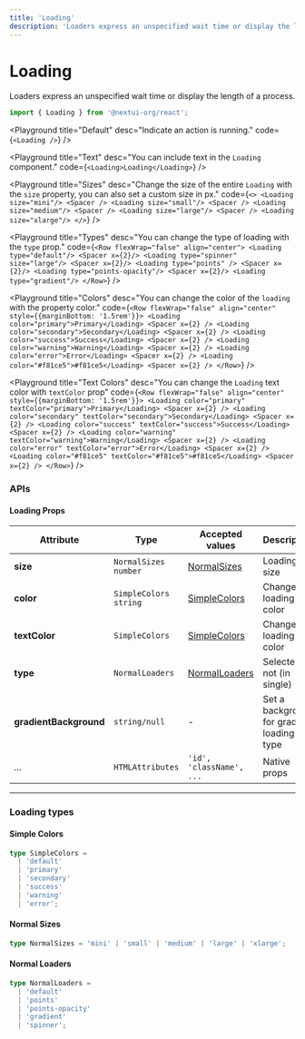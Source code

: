 ```yaml
---
title: 'Loading'
description: 'Loaders express an unspecified wait time or display the length of a process.'
---
```


# Loading

Loaders express an unspecified wait time or display the length of a process.

```jsx
import { Loading } from '@nextui-org/react';
```

<Playground
  title="Default"
  desc="Indicate an action is running."
  code={`
  <Loading />
`}
/>

<Playground
  title="Text"
  desc="You can include text in the `Loading` component."
  code={`
  <Loading>Loading</Loading>
`}
/>

<Playground
  title="Sizes"
  desc="Change the size of the entire `Loading` with the `size` property, you can also set a custom size in px."
  code={`
  <>
    <Loading size="mini"/>
    <Spacer />
    <Loading size="small"/>
    <Spacer />
    <Loading size="medium"/>
    <Spacer />
    <Loading size="large"/>
    <Spacer />
    <Loading size="xlarge"/>
  </>
`}
/>

<Playground
  title="Types"
  desc="You can change the type of loading with the `type` prop."
  code={`
  <Row flexWrap="false" align="center">
    <Loading type="default"/>
    <Spacer x={2}/>
    <Loading type="spinner" size="large"/>
    <Spacer x={2}/>
    <Loading type="points" />
    <Spacer x={2}/>
    <Loading type="points-opacity"/>
    <Spacer x={2}/>
    <Loading type="gradient"/>
  </Row>
`}
/>

<Playground
  title="Colors"
  desc="You can change the color of the `loading` with the property color."
  code={`
  <Row flexWrap="false" align="center" style={{marginBottom: '1.5rem'}}>
    <Loading color="primary">Primary</Loading>
    <Spacer x={2} />
    <Loading color="secondary">Secondary</Loading>
    <Spacer x={2} />
    <Loading color="success">Success</Loading>
    <Spacer x={2} />
    <Loading color="warning">Warning</Loading>
    <Spacer x={2} />
    <Loading color="error">Error</Loading>
    <Spacer x={2} />
    <Loading color="#f81ce5">#f81ce5</Loading>
    <Spacer x={2} />
  </Row>
`}
/>

<Playground
  title="Text Colors"
  desc="You can change the `Loading` text color with `textColor` prop"
  code={`
  <Row flexWrap="false" align="center" style={{marginBottom: '1.5rem'}}>
    <Loading color="primary" textColor="primary">Primary</Loading>
    <Spacer x={2} />
    <Loading color="secondary" textColor="secondary">Secondary</Loading>
    <Spacer x={2} />
    <Loading color="success" textColor="success">Success</Loading>
    <Spacer x={2} />
    <Loading color="warning" textColor="warning">Warning</Loading>
    <Spacer x={2} />
    <Loading color="error" textColor="error">Error</Loading>
    <Spacer x={2} />
    <Loading color="#f81ce5" textColor="#f81ce5">#f81ce5</Loading>
    <Spacer x={2} />
  </Row>
`}
/>

<Spacer y={3} />

### APIs

<Spacer y={2} />

#### Loading Props

| Attribute              | Type                    | Accepted values                  | Description                                | Default   |
| ---------------------- | ----------------------- | -------------------------------- | ------------------------------------------ | --------- |
| **size**               | `NormalSizes` `number`  | [NormalSizes](#normal-sizes)     | Loading size                               | `medium`  |
| **color**              | `SimpleColors` `string` | [SimpleColors](#simple-colors)   | Change loading color                       | `primary` |
| **textColor**          | `SimpleColors`          | [SimpleColors](#simple-colors)   | Change loading text color                  | `default` |
| **type**               | `NormalLoaders`         | [NormalLoaders](#normal-loaders) | Selected or not (in single)                | `default` |
| **gradientBackground** | `string/null`           | -                                | Set a background for gradient loading type | -         |
| ...                    | `HTMLAttributes`        | `'id', 'className', ...`         | Native props                               | -         |

---

<Spacer y={2} />

### Loading types

<Spacer y={1} />

#### Simple Colors

```ts
type SimpleColors =
  | 'default'
  | 'primary'
  | 'secondary'
  | 'success'
  | 'warning'
  | 'error';
```

#### Normal Sizes

```ts
type NormalSizes = 'mini' | 'small' | 'medium' | 'large' | 'xlarge';
```

#### Normal Loaders

```ts
type NormalLoaders =
  | 'default'
  | 'points'
  | 'points-opacity'
  | 'gradient'
  | 'spinner';
```
